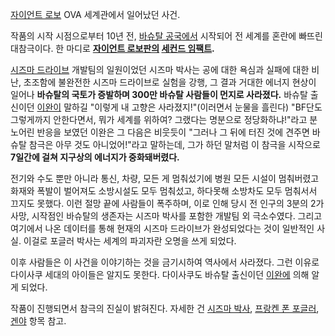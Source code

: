 [[자이언트 로보]] OVA 세계관에서 일어났던 사건.

작품의 시작 시점으로부터 10년 전, [[바슈탈 공국]]에서 시작되어 전 세계를 혼란에 빠뜨린 대참극이다. 한 마디로 '''[[자이언트 로보]]판의 [[세컨드 임팩트]].'''

[[시즈마 드라이브]] 개발팀의 일원이었던 시즈마 박사는 공에 대한 욕심과 실패에 대한 비난, 초조함에 불완전한 시즈마 드라이브로 실험을 강행, 그 결과 거대한 에너지 현상이 일어나 '''바슈탈의 국토가 증발하며 300만 바슈탈 사람들이 먼지로 사라졌다.''' 바슈탈 출신이던 [[이완]]이 말하길 "이렇게 내 고향은 사라졌지!"(이러면서 눈물을 흘린다) "BF단도 그렇게까지 안한다면서, 뭐가 세계를 위하여? 그랬다는 명분으로 정당화하냐!"라고 분노어린 반응을 보였던 이완은 그 다음은 비웃듯이 "그러나 그 뒤에 터진 것에 견주면 바슈탈 참극은 아무 것도 아니었어!"라고 말하는데, 그가 하던 말처럼 이 참극을 시작으로 '''7일간에 걸쳐 지구상의 에너지가 중화돼버렸다.'''

전기와 수도 뿐만 아니라 통신, 차량, 모든 게 멈춰섰기에 병원 모든 시설이 멈춰버렸고 화재와 폭발이 벌어져도 소방시설도 모두 멈춰섰고, 하다못해 소방차도 모두 멈춰서서 끄지도 못했다. 이런 절망 끝에 사람들이 폭주하며, 이로 인해 당시 전 인구의 3분의 2가 사망, 시작점인 바슈탈의 생존자는 시즈마 박사를 포함한 개발팀 외 극소수였다. 그리고 여기에서 나온 데이터를 통해 현재의 시즈마 드라이브가 완성되었다는 것이 일반적인 사실. 이걸로 포글러 박사는 세계의 파괴자란 오명을 쓰게 되었다.

이후 사람들은 이 사건을 이야기하는 것을 금기시하여 역사에서 사라졌다. 그런 이유로 다이사쿠 세대의 아이들은 알지도 못한다. 다이사쿠도 바슈탈 출신이던 [[이완]]에 의해 알게 되었다.

작품이 진행되면서 참극의 진실이 밝혀진다. 자세한 건 [[시즈마 박사]], [[프랑켄 폰 포글러]], [[겐야]] 항목 참고.

